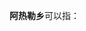'''阿热勒乡'''可以指：
{{PRC admin/disambig|65/28/25/200/000|65/31/25/201/000|65/32/26/202/000|65/43/25/200/000}}
{{disambig|cat=四字中国乡名消歧义}}